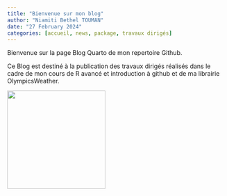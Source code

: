 ```yaml
---
title: "Bienvenue sur mon blog"
author: "Niamiti Bethel TOUMAN"
date: "27 February 2024"
categories: [accueil, news, package, travaux dirigés]
---
```


Bienvenue sur la page Blog Quarto de mon repertoire Github.

Ce Blog est destiné à la publication des travaux dirigés réalisés dans le cadre de mon cours de R avancé et introduction à github et de ma librairie OlympicsWeather.

![](thumbnail.jpg){width="226"}
